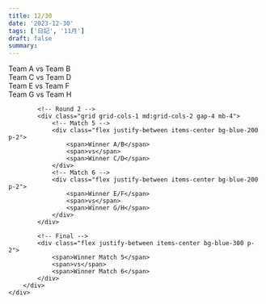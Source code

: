 ```yaml
---
title: 12/30
date: '2023-12-30'
tags: ['日記', '11月']
draft: false
summary: 
---
```

<html lang="en">
<head>
    <meta charset="UTF-8">
    <meta name="viewport" content="width=device-width, initial-scale=1.0">
    <title>Tournament Bracket</title>
    <link href="https://cdn.jsdelivr.net/npm/tailwindcss@2.2.19/dist/tailwind.min.css" rel="stylesheet">
</head>
<body>
    <div class="container mx-auto p-4">
        <div class="flex flex-col items-center">
            <!-- Round 1 -->
            <div class="grid grid-cols-1 md:grid-cols-2 gap-4 mb-4">
                <!-- Match 1 -->
                <div class="flex justify-between items-center bg-gray-200 p-2">
                    <span>Team A</span>
                    <span>vs</span>
                    <span>Team B</span>
                </div>
                <!-- Match 2 -->
                <div class="flex justify-between items-center bg-gray-200 p-2">
                    <span>Team C</span>
                    <span>vs</span>
                    <span>Team D</span>
                </div>
                <!-- Match 3 -->
                <div class="flex justify-between items-center bg-gray-200 p-2">
                    <span>Team E</span>
                    <span>vs</span>
                    <span>Team F</span>
                </div>
                <!-- Match 4 -->
                <div class="flex justify-between items-center bg-gray-200 p-2">
                    <span>Team G</span>
                    <span>vs</span>
                    <span>Team H</span>
                </div>
            </div>

            <!-- Round 2 -->
            <div class="grid grid-cols-1 md:grid-cols-2 gap-4 mb-4">
                <!-- Match 5 -->
                <div class="flex justify-between items-center bg-blue-200 p-2">
                    <span>Winner A/B</span>
                    <span>vs</span>
                    <span>Winner C/D</span>
                </div>
                <!-- Match 6 -->
                <div class="flex justify-between items-center bg-blue-200 p-2">
                    <span>Winner E/F</span>
                    <span>vs</span>
                    <span>Winner G/H</span>
                </div>
            </div>

            <!-- Final -->
            <div class="flex justify-between items-center bg-blue-300 p-2">
                <span>Winner Match 5</span>
                <span>vs</span>
                <span>Winner Match 6</span>
            </div>
        </div>
    </div>
</body>
</html>
